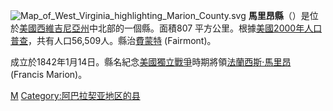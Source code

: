 {{Otheruses|馬里昂縣|subject=美國西維吉尼亞州的一個縣|other=同名的縣}}
[[File:Map_of_West_Virginia_highlighting_Marion_County.svg|right]]
'''馬里昂縣'''（{{lang-en|Marion County}}）是位於[[美國|美國]][[西維吉尼亞州|西維吉尼亞州]]中北部的一個縣。面積807 平方公里。根據[[美國2000年人口普查|美國2000年人口普查]]，共有人口56,509人。縣治[[费蒙特_(西弗吉尼亚州)|費蒙特]] (Fairmont)。

成立於1842年1月14日。縣名紀念[[美國獨立戰爭|美國獨立戰爭]]時期將領[[法蘭西斯·馬里昂|法蘭西斯·馬里昂]] (Francis Marion)。
{{WestVirginia-stub}}

[[Category:西弗吉尼亚州行政区划|M]]
[[Category:阿巴拉契亚地区的县|Category:阿巴拉契亚地区的县]]